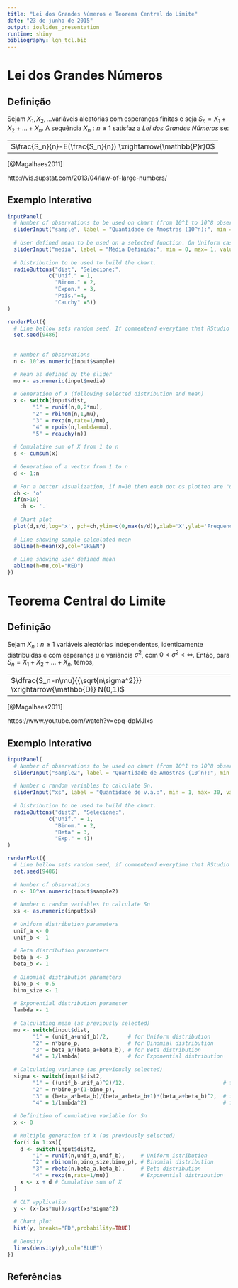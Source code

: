 ```yaml
---
title: "Lei dos Grandes Números e Teorema Central do Limite"
date: "23 de junho de 2015"
output: ioslides_presentation
runtime: shiny
bibliography: lgn_tcl.bib
---
```


# Lei dos Grandes Números



## Definição


Sejam $X_1, X_2, ...$variáveis aleatórias com esperanças finitas e seja $S_n = X_1+X_2+...+X_n$. A sequência ${X_n:n\geq1}$ satisfaz a *Lei dos Grandes Números* se: 

---------------------------------------------
$\frac{S_n}{n}-E(\frac{S_n}{n}) \xrightarrow{\mathbb{P}r}0$
---------------------------------------------


[@Magalhaes2011]

http://vis.supstat.com/2013/04/law-of-large-numbers/


## Exemplo Interativo 

```r
inputPanel(
  # Number of observations to be used on chart (from 10^1 to 10^8 observations). 
  sliderInput("sample", label = "Quantidade de Amostras (10^n):", min = 1, max = 8, value = 1, step = 1),
  
  # User defined mean to be used on a selected function. On Uniform case, samples are generated between 0 and 2*<this slider value>.
  sliderInput("media", label = "Média Definida:", min = 0, max= 1, value = 0.5, step=0.01),
  
  # Distribution to be used to build the chart. 
  radioButtons("dist", "Selecione:",
             c("Unif." = 1,
               "Binom." = 2,
               "Expon." = 3,
               "Pois."=4,
               "Cauchy" =5))
)

renderPlot({
  # Line bellow sets random seed. If commentend everytime that RStudio build charts they will be different (even with same sample size)
  set.seed(9486)
  
  
  # Number of observations
  n <- 10^as.numeric(input$sample)

  # Mean as defined by the slider
  mu <- as.numeric(input$media)
  
  # Generation of X (following selected distribution and mean)
  x <- switch(input$dist, 
        "1" = runif(n,0,2*mu),
        "2" = rbinom(n,1,mu),
        "3" = rexp(n,rate=1/mu),
        "4" = rpois(n,lambda=mu),
        "5" = rcauchy(n))
    
  # Cumulative sum of X from 1 to n
  s <- cumsum(x)
  
  # Generation of a vector from 1 to n
  d <- 1:n
  
  # For a better visualization, if n=10 then each dot os plotted are "o" else "."  
  ch <- 'o'
  if(n>10)
    ch <- '.'
  
  # Chart plot
  plot(d,s/d,log='x', pch=ch,ylim=c(0,max(s/d)),xlab='X',ylab='Frequency')
  
  # Line showing sample calculated mean
  abline(h=mean(x),col="GREEN")
  
  # Line showing user defined mean
  abline(h=mu,col="RED")
})
```

# Teorema Central do Limite

## Definição

Sejam ${X_n:n\geq1}$ variáveis aleatórias independentes, identicamente distribuidas e com esperança $\mu$ e variância $\sigma^2$, com $0<\sigma^2<\infty$. Então, para $S_n=X_1+X_2+...+X_n$, temos, 

---------------------------------------------
$\dfrac{S_n-n\mu}{{\sqrt{n\sigma^2}}} \xrightarrow{\mathbb{D}} N(0,1)$
---------------------------------------------

[@Magalhaes2011]

https://www.youtube.com/watch?v=epq-dpMJIxs


## Exemplo Interativo

```r
inputPanel(
  # Number of observations to be used on chart (from 10^1 to 10^8 observations). 
  sliderInput("sample2", label = "Quantidade de Amostras (10^n):", min = 1, max = 8, value = 1, step = 1),
  
  # Number o random variables to calculate Sn.
  sliderInput("xs", label = "Quantidade de v.a.:", min = 1, max= 30, value = 1, step=1),
  
  # Distribution to be used to build the chart.
  radioButtons("dist2", "Selecione:",
             c("Unif." = 1,
               "Binom." = 2,
               "Beta" = 3,
               "Exp." = 4))
)

renderPlot({
  # Line bellow sets random seed, if commentend everytime that RStudio build charts they will be different (even with same sample size)
  set.seed(9486)
  
  # Number of observations
  n <- 10^as.numeric(input$sample2)
  
  # Number o random variables to calculate Sn
  xs <- as.numeric(input$xs)
  
  # Uniform distribution parameters
  unif_a <- 0 
  unif_b <- 1
  
  # Beta distribution parameters
  beta_a <- 3
  beta_b <- 1
  
  # Binomial distribution parameters
  bino_p <- 0.5
  bino_size <- 1
  
  # Exponential distribution parameter
  lambda <- 1
  
  # Calculating mean (as previously selected)
  mu <- switch(input$dist, 
        "1" = (unif_a+unif_b)/2,      # for Uniform distribution
        "2" = n*bino_p,               # for Binomial distribution
        "3" = beta_a/(beta_a+beta_b), # for Beta distribution
        "4" = 1/lambda)               # for Exponential distribution
  
  # Calculating variance (as previously selected)
  sigma <- switch(input$dist2, 
        "1" = ((unif_b-unif_a)^2)/12,                               # for Uniform distribution
        "2" = n*bino_p*(1-bino_p),                                            # for Binomial distribution
        "3" = (beta_a*beta_b)/(beta_a+beta_b+1)*(beta_a+beta_b)^2,  # for Beta distribution
        "4" = 1/lambda^2)                                           # for Exponential distribution
  
  # Definition of cumulative variable for Sn
  x <- 0
  
  # Multiple generation of X (as previously selected)
  for(i in 1:xs){
    d <- switch(input$dist2, 
        "1" = runif(n,unif_a,unif_b),     # Uniform istribution
        "2" = rbinom(n,bino_size,bino_p), # Binomial distribution
        "3" = rbeta(n,beta_a,beta_b),     # Beta distribution
        "4" = rexp(n,rate=1/mu))          # Exponential distribution
    x <- x + d # Cumulative sum of X
  }
  
  # CLT application
  y <- (x-(xs*mu))/sqrt(xs*sigma^2)
  
  # Chart plot
  hist(y, breaks="FD",probability=TRUE)
  
  # Density
  lines(density(y),col="BLUE")
})
```

## Referências
